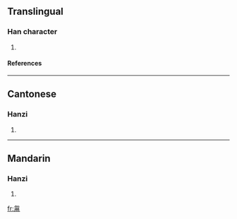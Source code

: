 ==Translingual==
===Han character===
{{Han char|rn=101|rad=用|as=04|sn=9|four=2722<sub>7</sub>|canj=心竹月手 (PHBQ)}}
# {{defn|Han|sort=用04}}
====References====
{{Han ref|kx=0756.051|hdz=10259.060|uh=752E|ud=29998|bh=CFD9|bd=53209}}

----
==Cantonese==
===Hanzi===
{{yue-hanzi|jyut=|y=fung6}}
# {{defn|Cantonese}}

----
==Mandarin==
===Hanzi===
{{cmn-hanzi|pin=[[fèng]] ([[feng4]]), [[nìng]] ([[ning4]])|wg=feng<sup>4</sup>, ning<sup>4</sup>}}
# {{defn|Mandarin}}

[[fr:甮]]